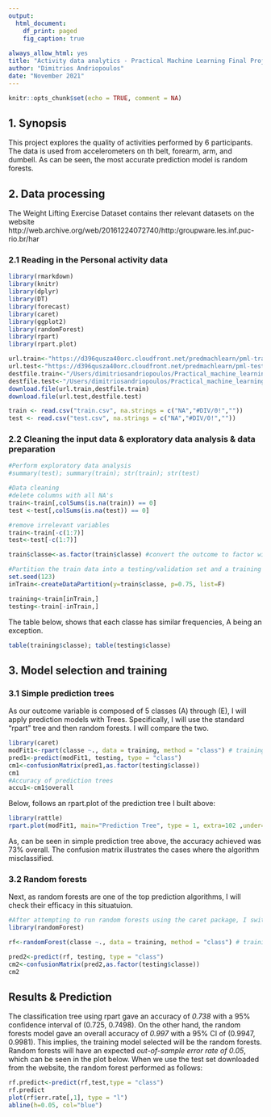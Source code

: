 ```yaml
---
output:
  html_document:
    df_print: paged
    fig_caption: true
    
always_allow_html: yes
title: "Activity data analytics - Practical Machine Learning Final Project" 
author: "Dimitrios Andriopoulos"
date: "November 2021"
---
```


```r
knitr::opts_chunk$set(echo = TRUE, comment = NA)
```

## 1. Synopsis
This project explores the quality of activities performed by 6 participants. The data is used from accelerometers on th belt, forearm, arm, and dumbell. As can be seen, the most accurate prediction model is random forests. 


## 2. Data processing
The Weight Lifting Exercise Dataset contains ther relevant datasets on the website http://web.archive.org/web/20161224072740/http:/groupware.les.inf.puc-rio.br/har

### 2.1 Reading in the Personal activity data

```r
library(rmarkdown)
library(knitr)
library(dplyr)
library(DT)
library(forecast)
library(caret)
library(ggplot2)
library(randomForest)
library(rpart)
library(rpart.plot)
```

```r
url.train<-"https://d396qusza40orc.cloudfront.net/predmachlearn/pml-training.csv"
url.test<-"https://d396qusza40orc.cloudfront.net/predmachlearn/pml-testing.csv"
destfile.train<-"/Users/dimitriosandriopoulos/Practical_machine_learning_final_submission/gitrepos/practicalmachinelearning/train.csv"
destfile.test<-"/Users/dimitriosandriopoulos/Practical_machine_learning_final_submission/gitrepos/practicalmachinelearning/test.csv"
download.file(url.train,destfile.train)
download.file(url.test,destfile.test)

train <- read.csv("train.csv", na.strings = c("NA","#DIV/0!",""))
test <- read.csv("test.csv", na.strings = c("NA","#DIV/0!",""))

```

### 2.2 Cleaning the input data & exploratory data analysis & data preparation

```r

#Perform exploratory data analysis
#summary(test); summary(train); str(train); str(test)

#Data cleaning
#delete columns with all NA's
train<-train[,colSums(is.na(train)) == 0]
test <-test[,colSums(is.na(test)) == 0]

#remove irrelevant variables 
train<-train[-c(1:7)]
test<-test[-c(1:7)]

train$classe<-as.factor(train$classe) #convert the outcome to factor with levels A through E

#Partition the train data into a testing/validation set and a training set
set.seed(123)
inTrain<-createDataPartition(y=train$classe, p=0.75, list=F)

training<-train[inTrain,]
testing<-train[-inTrain,]
```

The table below, shows that each classe has similar frequencies, A being an exception.
```r

table(training$classe); table(testing$classe)

```

## 3. Model selection and training

### 3.1 Simple prediction trees
As our outcome variable is composed of 5 classes (A) through (E), I will apply prediction models with Trees. Specifically, I will use the standard "rpart" tree and then random forests. I will compare the two. 

```r
library(caret)
modFit1<-rpart(classe ~., data = training, method = "class") # training the model using all predictors and method rpart
pred1<-predict(modFit1, testing, type = "class")
cm1<-confusionMatrix(pred1,as.factor(testing$classe))
cm1
#Accuracy of prediction trees
accu1<-cm1$overall
```

Below, follows an rpart.plot of the prediction tree I built above:
```r

library(rattle)
rpart.plot(modFit1, main="Prediction Tree", type = 1, extra=102 ,under=TRUE, faclen=0, box.palette="GnBu", shadow.col="gray")
```

As, can be seen in simple prediction tree above, the accuracy achieved was 73% overall. The confusion matrix illustrates the cases where the algorithm misclassified.

### 3.2 Random forests
Next, as random forests are one of the top prediction algorithms, I will check their efficacy in this situatuion. 
```r

#After attempting to run random forests using the caret package, I switched to the randomForest function from the randomForest package directly; the train function from caret was taking too long.
library(randomForest)

rf<-randomForest(classe ~., data = training, method = "class") # training the model using all predictors and method random forests

pred2<-predict(rf, testing, type = "class")
cm2<-confusionMatrix(pred2,as.factor(testing$classe))
cm2

```


## Results & Prediction

The classification tree using rpart gave an accuracy of *0.738* with a 95% confidence interval of (0.725, 0.7498). On the other hand, the random forests model gave an overall accuracy of *0.997* with a 95% CI of (0.9947, 0.9981). This implies, the training model selected will be the random forests. Random forests will have an expected *out-of-sample error rate of 0.05*, which can be seen in the plot below.
When we use the test set downloaded from the website, the random forest performed as follows:

```r
rf.predict<-predict(rf,test,type = "class")
rf.predict
plot(rf$err.rate[,1], type = "l")
abline(h=0.05, col="blue")

```